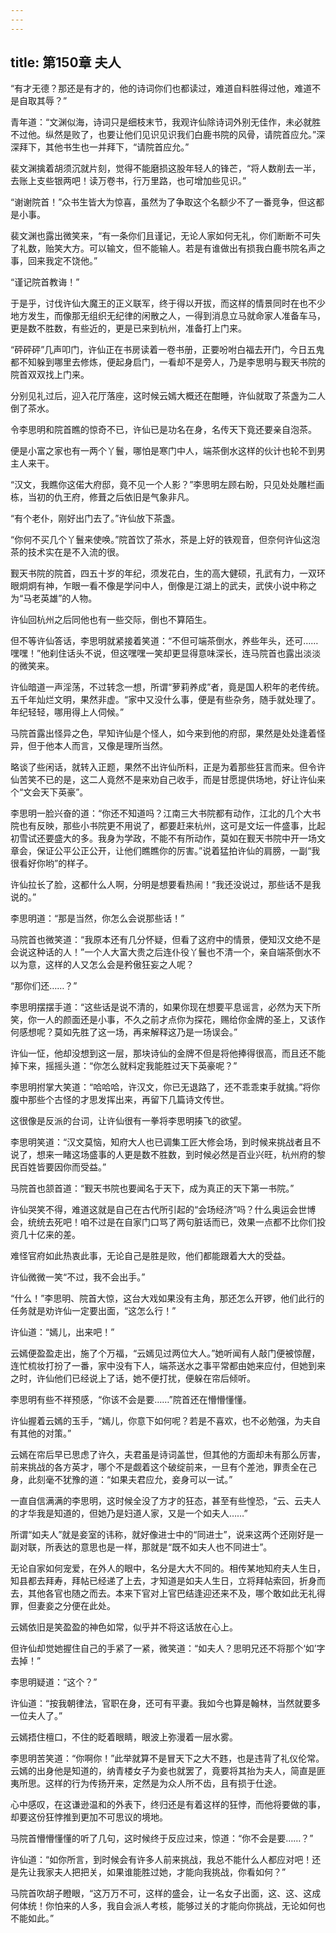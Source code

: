 ```yaml
---
---
---
```

title: 第150章 夫人
---





“有才无德？那还是有才的，他的诗词你们也都读过，难道自料胜得过他，难道不是自取其辱？”

青年道：“文渊似海，诗词只是细枝末节，我观许仙除诗词外别无佳作，未必就胜不过他。纵然是败了，也要让他们见识见识我们白鹿书院的风骨，请院首应允。”深深拜下，其他书生也一并拜下，“请院首应允。”

裴文渊擒着胡须沉就片刻，觉得不能磨损这股年轻人的锋芒，“将人数削去一半，去账上支些银两吧！读万卷书，行万里路，也可增加些见识。”

“谢谢院首！”众书生皆大为惊喜，虽然为了争取这个名额少不了一番竞争，但这都是小事。

裴文渊也露出微笑来，“有一条你们且谨记，无论人家如何无礼，你们断断不可失了礼数，贻笑大方。可以输文，但不能输人。若是有谁做出有损我白鹿书院名声之事，回来我定不饶他。”

“谨记院首教诲！”

于是乎，讨伐许仙大魔王的正义联军，终于得以开拔，而这样的情景同时在也不少地方发生，而像那无组织无纪律的闲散之人，一得到消息立马就命家人准备车马，更是数不胜数，有些近的，更是已来到杭州，准备打上门来。

“砰砰砰”几声叩门，许仙正在书房读着一卷书册，正要吩咐白福去开门，今日五鬼都不知躲到哪里去修炼，便起身启门，一看却不是旁人，乃是李思明与觐天书院的院首双双找上门来。

分别见礼过后，迎入花厅落座，这时候云嫣大概还在酣睡，许仙就取了茶盏为二人倒了茶水。

令李思明和院首瞧的惊奇不已，许仙已是功名在身，名传天下竟还要亲自泡茶。

便是小富之家也有一两个丫鬟，哪怕是寒门中人，端茶倒水这样的伙计也轮不到男主人来干。

“汉文，我瞧你这偌大府邸，竟不见一个人影？”李思明左顾右盼，只见处处雕栏画栋，当初的仇王府，修葺之后依旧是气象非凡。

“有个老仆，刚好出门去了。”许仙放下茶盏。

“你何不买几个丫鬟来使唤。”院首饮了茶水，茶是上好的铁观音，但奈何许仙这泡茶的技术实在是不入流的很。

觐天书院的院首，四五十岁的年纪，须发花白，生的高大健硕，孔武有力，一双环眼炯炯有神，乍眼一看不像是学问中人，倒像是江湖上的武夫，武侠小说中称之为“马老英雄”的人物。

许仙回杭州之后同他也有一些交际，倒也不算陌生。

但不等许仙答话，李思明就紧接着笑道：“不但可端茶倒水，养些年头，还可……嘿嘿！”他刹住话头不说，但这嘿嘿一笑却更显得意味深长，连马院首也露出淡淡的微笑来。

许仙暗道一声淫荡，不过转念一想，所谓“萝莉养成”者，竟是国人积年的老传统。五千年灿烂文明，果然非虚。“家中又没什么事，便是有些杂务，随手就处理了。年纪轻轻，哪用得上人伺候。”

马院首露出怪异之色，早知许仙是个怪人，如今来到他的府邸，果然是处处逢着怪异，但于他本人而言，又像是理所当然。

略谈了些闲话，就转入正题，果然不出许仙所料，正是为着那些狂言而来。但令许仙苦笑不已的是，这二人竟然不是来劝自己收手，而是甘愿提供场地，好让许仙来个“文会天下英豪”。

李思明一脸兴奋的道：“你还不知道吗？江南三大书院都有动作，江北的几个大书院也有反映，那些小书院更不用说了，都要赶来杭州，这可是文坛一件盛事，比起初雪试还要盛大的多。我身为学政，不能不有所动作，莫如在觐天书院中开一场文章会，保证公平公正公开，让他们瞧瞧你的厉害。”说着猛拍许仙的肩膀，一副“我很看好你哟”的样子。

许仙拉长了脸，这都什么人啊，分明是想要看热闹！“我还没说过，那些话不是我说的。”

李思明道：“那是当然，你怎么会说那些话！”

马院首也微笑道：“我原本还有几分怀疑，但看了这府中的情景，便知汉文绝不是会说这种话的人！”一个人大富大贵之后连仆役丫鬟也不清一个，亲自端茶倒水不以为意，这样的人又怎么会是矜傲狂妄之人呢？

“那你们还……？”

李思明摆摆手道：“这些话是说不清的，如果你现在想要平息谣言，必然为天下所笑，你一人的颜面还是小事，不久之前才点你为探花，赐给你金牌的圣上，又该作何感想呢？莫如先胜了这一场，再来解释这乃是一场误会。”

许仙一怔，他却没想到这一层，那块诗仙的金牌不但是将他捧得很高，而且还不能掉下来，摇摇头道：“你怎么就料定我能胜过天下英豪呢？”

李思明拊掌大笑道：“哈哈哈，许汉文，你已无退路了，还不乖乖束手就擒。”将你腹中那些个古怪的才思发挥出来，再留下几篇诗文传世。

这很像是反派的台词，让许仙很有一拳将李思明揍飞的欲望。

李思明笑道：“汉文莫恼，知府大人也已调集工匠大修会场，到时候来挑战者且不说了，想来一睹这场盛事的人更是数不胜数，到时候必然是百业兴旺，杭州府的黎民百姓皆要因你而受益。”

马院首也颔首道：“觐天书院也要闻名于天下，成为真正的天下第一书院。”

许仙哭笑不得，难道这就是自己在古代所引起的“会场经济”吗？什么奥运会世博会，统统去死吧！咱不过是在自家门口骂了两句脏话而已，效果一点都不比你们投资几十亿来的差。

难怪官府如此热衷此事，无论自己是胜是败，他们都能跟着大大的受益。

许仙微微一笑“不过，我不会出手。”

“什么！”李思明、院首大惊，这台大戏如果没有主角，那还怎么开锣，他们此行的任务就是劝许仙一定要出面，“这怎么行！”

许仙道：“嫣儿，出来吧！”

云嫣便盈盈走出，施了个万福，“云嫣见过两位大人。”她听闻有人敲门便被惊醒，连忙梳妆打扮了一番，家中没有下人，端茶送水之事平常都由她来应付，但她到来之时，许仙他们已经说上了话，她不便打扰，便躲在帘后倾听。

李思明有些不祥预感，“你该不会是要……”院首还在懵懵懂懂。

许仙握着云嫣的玉手，“嫣儿，你意下如何呢？若是不喜欢，也不必勉强，为夫自有其他的对策。”

云嫣在帘后早已思虑了许久，夫君虽是诗词盖世，但其他的方面却未有那么厉害，前来挑战的各方英才，哪个不是觑着这个破绽前来，一旦有个差池，罪责全在己身，此刻毫不犹豫的道：“如果夫君应允，妾身可以一试。”

一直自信满满的李思明，这时候全没了方才的狂态，甚至有些惶恐，“云、云夫人的才华我是知道的，但她乃是妇道人家，又是一个如夫人……”

所谓“如夫人”就是妾室的讳称，就好像进士中的“同进士”，说来这两个还刚好是一副对联，所表达的意思也是一样，那就是“既不如夫人也不同进士”。

无论自家如何宠爱，在外人的眼中，名分是大大不同的。相传某地知府夫人生日，知县都去拜寿，拜帖已经递了上去，才知道是如夫人生日，立将拜帖索回，折身而去，其他各官也随之而去。本来下官对上官巴结逢迎还来不及，哪个敢如此无礼得罪，但妻妾之分便在此处。

云嫣依旧是笑盈盈的神色如常，似乎并不将这话放在心上。

但许仙却觉她握住自己的手紧了一紧，微笑道：“如夫人？思明兄还不将那个‘如’字去掉！”

李思明疑道：“这个？”

许仙道：“按我朝律法，官职在身，还可有平妻。我如今也算是翰林，当然就要多一位夫人了。”

云嫣捂住檀口，不住的眨着眼睛，眼波上弥漫着一层水雾。

李思明苦笑道：“你啊你！”此举就算不是冒天下之大不韪，也是违背了礼仪伦常。云嫣的出身他是知道的，纳青楼女子为妾也就罢了，竟要将其抬为夫人，简直是匪夷所思。这样的行为传扬开来，定然是为众人所不齿，且有损于仕途。

心中感叹，在这谦逊温和的外表下，终归还是有着这样的狂悖，而他将要做的事，却要这份狂悖推到更加不可思议的境地。

马院首懵懵懂懂的听了几句，这时候终于反应过来，惊道：“你不会是要……？”

许仙道：“如你所言，到时候会有许多人前来挑战，我总不能什么人都应对吧！还是先让我家夫人把把关，如果谁能胜过她，才能向我挑战，你看如何？”

马院首吹胡子瞪眼，“这万万不可，这样的盛会，让一名女子出面，这、这、这成何体统！你怕来的人多，我自会派人考核，能够过关的才能向你挑战，无论如何也不能如此。”